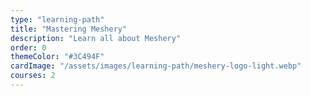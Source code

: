 ```yaml
---
type: "learning-path"
title: "Mastering Meshery"
description: "Learn all about Meshery"
order: 0
themeColor: "#3C494F"
cardImage: "/assets/images/learning-path/meshery-logo-light.webp"
courses: 2
---
```


<!--
  This file is only used to render the courses list within a learning path.
  Check the Learn-Layer5 folder under src/sections/, src/templates for more understanding of how the data is used
-->
